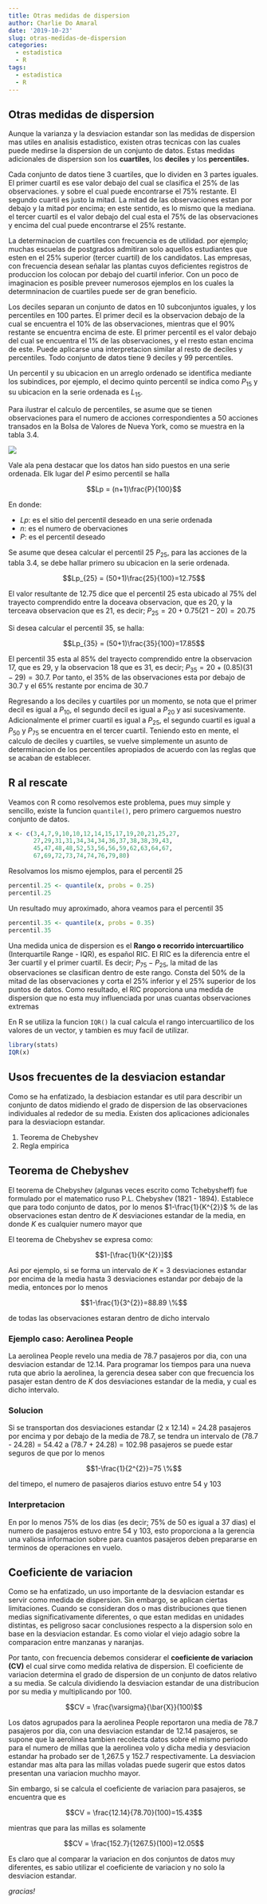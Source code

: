 ```yaml
---
title: Otras medidas de dispersion
author: Charlie Do Amaral
date: '2019-10-23'
slug: otras-medidas-de-dispersion
categories:
  - estadistica
  - R
tags:
  - estadistica
  - R
---
```


## Otras medidas de dispersion
Aunque la varianza y la desviacion estandar son las medidas de dispersion mas utiles en analisis estadistico, existen otras tecnicas con las cuales puede medirse la dispersion de un conjunto de datos. Estas medidas adicionales de dispersion son los **cuartiles**, los **deciles** y los **percentiles.**

Cada conjunto de datos tiene 3 cuartiles, que lo dividen en 3 partes iguales. El primer cuartil es ese valor debajo del cual se clasifica el 25% de las observaciones. y sobre el cual puede encontrarse el 75% restante. El segundo cuartil es justo la mitad. La mitad de las observaciones estan por debajo y la mitad por encima; en este sentido, es lo mismo que la mediana. el tercer cuartil es el valor debajo del cual esta el 75% de las observaciones y encima del cual puede encontrarse el 25% restante.

La determinacion de cuartiles con frecuencia es de utilidad. por ejemplo; muchas escuelas de postgrados admitiran solo aquellos estudiantes que esten en el 25% superior (tercer cuartil) de los candidatos. Las empresas, con frecuencia desean señalar las plantas cuyos deficientes registros de produccion los colocan por debajo del cuartil inferior. Con un poco de imaginacion es posible preveer numerosos ejemplos en los cuales la determninacion de cuartiles puede ser de gran beneficio.

Los deciles separan un conjunto de datos en 10 subconjuntos iguales, y los percentiles en 100 partes. El primer decil es la observacion debajo de la cual se encuentra el 10% de las observaciones, mientras que el 90% restante se encuentra encima de este. El primer percentil es el valor debajo del cual se encuentra el 1% de las observaciones, y el rresto estan encima de este. Puede aplicarse una interpretacion similar al resto de deciles y percentiles. Todo conjunto de datos tiene 9 deciles y 99 percentiles.

Un percentil y su ubicacion en un arreglo ordenado se identifica mediante los subindices, por ejemplo, el decimo quinto percentil se indica como $P_{15}$ y su ubicacion en la serie ordenada es $L_{15}$.

Para ilustrar el calculo de percentiles, se asume que se tienen observaciones para el numero de acciones correspondientes a 50 acciones transados en la Bolsa de Valores de Nueva York, como se muestra en la tabla 3.4.

![](65.png)

Vale ala pena destacar que los datos han sido puestos en una serie ordenada. Elk lugar del _P_ esimo percentil se halla 

$$Lp = (n+1)\frac{P}{100}$$

En donde:

- _Lp_: es el sitio del percentil deseado en una serie ordenada
- _n_: es el numero de obervaciones
- _P_: es el percentil deseado

Se asume que desea calcular el percentil 25 $P_{25}$, para las acciones de la tabla 3.4, se debe hallar primero su ubicacion en la serie ordenada.

$$Lp_{25} = (50+1)\frac{25}{100}=12.75$$

El valor resultante de 12.75 dice que el percentil 25 esta ubicado al 75% del trayecto comprendido entre la doceava observacion, que es 20, y la terceava observacion que es 21, es decir; $P_{25} = 20 + 0.75 (21-20)=20.75$ 

Si desea calcular el percentil 35, se halla:

$$Lp_{35} = (50+1)\frac{35}{100}=17.85$$

El percentil 35 esta al 85% del trayecto comprendido entre la observacion 17, que es 29, y la observacion 18 que es 31, es decir; $P_{35} = 20 + (0.85) (31-29)=30.7$. Por tanto, el 35% de las observaciones esta por debajo de 30.7 y el 65% restante por encima de 30.7 

Regresando a los deciles y cuartiles por un momento, se nota que el primer decil es igual a $P_{10}$, el segundo decil es igual a $P_{20}$ y asi sucesivamente. Adicionalmente el primer cuartil es igual a $P_{25}$, el segundo cuartil es igual a $P_{50}$ y $P_{75}$ se encuentra en el tercer cuartil. Teniendo esto en mente, el calculo de deciles y cuartiles, se vuelve simplemente un asunto de determinacion de los percentiles apropiados de acuerdo con las reglas que se acaban de establecer.

## R al rescate
Veamos con R como resolvemos este problema, pues muy simple y sencillo, existe la funcion `quantile()`, pero primero carguemos nuestro conjunto de datos.

```r
x <- c(3,4,7,9,10,10,12,14,15,17,19,20,21,25,27,
       27,29,31,31,34,34,34,36,37,38,38,39,43,
       45,47,48,48,52,53,56,56,59,62,63,64,67,
       67,69,72,73,74,74,76,79,80)
```

Resolvamos los mismo ejemplos, para el percentil 25

```r
percentil.25 <- quantile(x, probs = 0.25)
percentil.25
```

Un resultado muy aproximado, ahora veamos para el percentil 35

```r
percentil.35 <- quantile(x, probs = 0.35)
percentil.35
```

Una medida unica de dispersion es el **Rango o recorrido intercuartilico** (Interquartile Range - IQR), es español RIC. El RIC es la diferencia entre el 3er cuartil y el primer cuartil. Es decir; $P_{75} - P_{25}$, la mitad de las observaciones se clasifican dentro de este rango. Consta del 50% de la mitad de las observaciones y corta el 25% inferior y el 25% superior de los puntos de datos. Como resultado, el RIC proporciona una medida de dispersion que no esta muy influenciada por unas cuantas observaciones extremas

En R se utiliza la funcion `IQR()` la cual calcula el rango intercuartilico de los valores de un vector, y tambien es muy facil de utilizar.

```r
library(stats)
IQR(x)
```

## Usos frecuentes de la desviacion estandar
Como se ha enfatizado, la desbiacion estandar es util para describir un conjunto de datos midiendo el grado de dispersion de las observaciones individuales al rededor de su media. Existen dos aplicaciones adicionales para la desviaciopn estandar.

1. Teorema de Chebyshev
2. Regla empirica

## Teorema de Chebyshev
El teorema de Chebyshev (algunas veces escrito como Tchebysheff) fue formulado por el matematico ruso P.L. Chebyshev (1821 - 1894). Establece que para todo conjunto de datos, por lo menos $1-\frac{1}{K^{2}}$ % de las observaciones estan dentro de _K_ desviaciones estandar de la media, en donde _K_ es cualquier numero mayor que

El teorema de Chebyshev se expresa como:

$$1-[\frac{1}{K^{2}}]$$

Asi por ejemplo, si se forma un intervalo de _K_ = 3 desviaciones estandar por encima de la media hasta 3 desviaciones estandar por debajo de la media, entonces por lo menos

$$1-\frac{1}{3^{2}}=88.89 \%$$

de todas las observaciones estaran dentro de dicho intervalo

### Ejemplo caso: Aerolinea People
La aerolinea People revelo una media de 78.7 pasajeros por dia, con una desviacion estandar de 12.14. Para programar los tiempos para una nueva ruta que abrio la aerolinea, la gerencia desea saber con que frecuencia los pasajer estan dentro de _K_ dos desviaciones estandar de la media, y cual es dicho intervalo.

### Solucion
Si se transportan dos desviaciones estandar (2 x 12.14) = 24.28 pasajeros por encima y por debajo de la media de 78.7, se tendra un intervalo de (78.7 - 24.28) = 54.42 a (78.7 + 24.28) = 102.98 pasajeros se puede estar seguros de que por lo menos 

$$1-\frac{1}{2^{2}}=75 \%$$

del timepo, el numero de pasajeros diarios estuvo entre 54 y 103

### Interpretacion
En por lo menos 75% de los dias (es decir; 75% de 50 es igual a 37 dias) el numero de pasajeros estuvo entre 54 y 103, esto proporciona a la gerencia una valiosa informacion sobre para cuantos pasajeros deben prepararse en terminos de operaciones en vuelo.

## Coeficiente de variacion
Como se ha enfatizado, un uso importante de la desviacion estandar es servir como medida de dispersion. Sin embargo, se aplican ciertas limitaciones. Cuando se consideran dos o mas distribuciones que tienen medias significativamente diferentes, o que estan medidas en unidades distintas, es peligroso sacar conclusiones respecto a la dispersion solo en base en la desviacion estandar. Es como violar el viejo adagio sobre la comparacion entre manzanas y naranjas.

Por tanto, con frecuencia debemos considerar el **coeficiente de variacion (CV)** el cual sirve como medida relativa de dispersion. El coeficiente de variacion determina el grado de dispersion de un conjunto de datos relativo a su media. Se calcula dividiendo la desviacion estandar de una distribucion por su media y multiplicando por 100.

$$CV = \frac{\varsigma}{\bar{X}}(100)$$

Los datos agrupados para la aerolinea People reportaron una media de 78.7 pasajeros por dia, con una desviacion estandar de 12.14 pasajeros, se supone que la aerolinea tambien recolecta datos sobre el mismo periodo para el numero de millas que la aerolinea volo y dicha media y desviacion estandar ha probado ser de 1,267.5 y 152.7 respectivamente. La desviacion estandar mas alta para las millas voladas puede sugerir que estos datos presentan una variacion muchho mayor.

Sin embargo, si se calcula el coeficiente de variacion para pasajeros, se encuentra que es 

$$CV = \frac{12.14}{78.70}(100)=15.43$$

mientras que para las millas es solamente 

$$CV = \frac{152.7}{1267.5}(100)=12.05$$

Es claro que al comparar la variacion en dos conjuntos de datos muy diferentes, es sabio utilizar el coeficiente de variacion y no solo la desviacion estandar.

_gracias!_